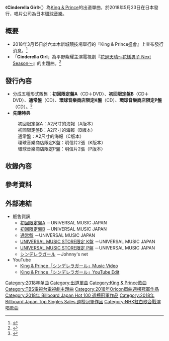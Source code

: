 {{Infobox Single
| Name = Cinderella Girl
| Artist = [[King_&_Prince|King & Prince]]
| Released = {{flagicon|JPN}}2018年5月23日<br/>{{flagicon|台湾}}2018年5月25日
| Genre = [[J-POP|J-POP]]
| Label = 環球音樂
| A-side = 
| B-side = 
| Format = [[單曲|單曲]]
| This single = [[Cinderella_Girl|Cinderella Girl]]<br/>（2018年）
| Next single = [[Memorial|Memorial]]<br/>（2018年）
| Chart position = * 週榜第1名（[[Oricon|Oricon]]）<ref>{{Cite web|title=King & Prince出道單曲首次出現在每日排名並獲得第一|url=https://www.oricon.co.jp/news/2112040/amp/|accessdate=2020-08-31|author=|date=2018-05-23|format=|publisher=Oricon|language=ja|archive-date=2018-06-25|archive-url=https://web.archive.org/web/20180625185658/https://www.oricon.co.jp/news/2112040/amp/|dead-url=no}}</ref><br/>
* 週榜第1名（[[日本告示牌|Billboard Japan Hot 100]]）
| Certification = * 三白金唱片（[[日本唱片協會|日本唱片協會]]）<ref>{{Cite web | url = https://thetv.jp/news/detail/1017404/ | title = ゴールドディスク認定、 認定年月:2018年7月 | publisher = 日本レコード協会 | accessdate = 2021-04-13 | language = ja | archive-date = 2021-04-27 | archive-url = https://web.archive.org/web/20210427201554/https://thetv.jp/news/detail/1017404/ }}</ref>
| Misc = {{External music video|Type=single|{{YouTube|Hx9iZZCrQeE|Cinderella Girl}}}}
| Cover = King & Prince - Cinderella Girl.jpg
| Caption = 初回限定盤A封面
}}
《'''Cinderella Girl'''》（{{lang-ja|シンデレラガール}}）為[[King_&_Prince|King & Prince]]的出道單曲，於2018年5月23日在日本發行，唱片公司為日本[[環球音樂_(日本)|環球音樂]]。

== 概要 ==

* 2018年3月15日於六本木新城競技場舉行的『King & Prince盛會』上宣布發行消息。<ref>{{Cite web|title=King & Prince出道歌曲「Cinderella Girl」，首次在1000名粉絲面前表演|url=https://natalie.mu/music/news/273650|accessdate=2020-08-31|author=|date=2018-03-15|format=|publisher=ナタリー|language=ja|dead-url=no|archive-date=2020-06-18|archive-url=https://web.archive.org/web/20200618172612/https://natalie.mu/music/news/273650}}</ref>
*「'''Cinderella Girl'''」為平野紫耀主演電視劇『[[花過天晴～花樣男子_Next_Season～|花過天晴～花樣男子 Next Season～]]』的主題曲。<ref>{{Cite web|title=出道歌曲「Cinderella Girl」決定為TBS電視劇「花過天晴～花樣男子 Next Season～」的主題曲|url=https://www.universal-music.co.jp/king-and-prince/news/2018-03-21/|accessdate=2020-08-31|author=|date=2018-03-21|format=|publisher=UNIVERSAL MUSIC JAPAN|language=ja|dead-url=no|archive-date=2019-07-08|archive-url=https://web.archive.org/web/20190708121639/https://www.universal-music.co.jp/king-and-prince/news/2018-03-21/}}</ref>

== 發行內容 ==

* 分成五種形式販售：'''初回限定盤A'''（CD＋DVD）、'''初回限定盤B'''（CD＋DVD）、'''通常盤'''（CD）、'''環球音樂商店限定K盤'''（CD）、'''環球音樂商店限定P盤'''（CD）。<ref>{{Cite web|title=King＆Prince出道單曲增加兩種規格，特典是明信片|url=https://natalie.mu/music/news/280732|accessdate=2020-08-31|author=|date=2018-05-02|format=|publisher=ナタリー|language=ja|archive-url=https://web.archive.org/web/20180612141233/https://natalie.mu/music/news/280732|archive-date=2018-06-12|dead-url=no}}</ref>
* '''先購特典'''
: 初回限定盤A：A2尺寸的海報（A版本）
: 初回限定盤B：A2尺寸的海報（B版本）
: 通常盤：A2尺寸的海報（C版本）
: 環球音樂商店限定K盤：明信片2張（K版本）
: 環球音樂商店限定P盤：明信片2張（P版本）

== 收錄內容 ==
{{Tracklist|headline=CD|title1='''シンデレラガール'''<br/><small>（Cinderella Girl）|title2='''Funk it up'''|title3='''YOU, WANTED!'''|arranger1=<small>船山基紀|arranger2=<small>CHOKKAKU|arranger3=<small>Tommy Clint、ha-j|lyrics1=<small>河田総一郎|lyrics2=<small>Komei Kobayashi|lyrics3=<small>RUCCA|music1=<small>河田総一郎、佐々木望|music2=<small>Susumu Kawaguchi、Fredrik"Figge"Bostrom|music3=<small>Tommy Clint、Christofer Erixon|longnote3=收錄於「通常盤」}}{{Tracklist|headline=DVD|title1='''「Cinderella Girl」MV'''|title2='''「Cinderella Girl」MV製作花絮'''|longnote1=收錄於「初回限定盤A」|longnote2=收錄於「初回限定盤B」|title_width=50%}}

== 參考資料 ==
<references />

== 外部連結 ==

* 販售資訊
** [https://www.universal-music.co.jp/king-and-prince/products/upcj-9001/ 初回限定盤A] {{Wayback|url=https://www.universal-music.co.jp/king-and-prince/products/upcj-9001/ |date=20210316155101 }}－UNIVERSAL MUSIC JAPAN
** [https://www.universal-music.co.jp/king-and-prince/products/upcj-9002/ 初回限定盤B] {{Wayback|url=https://www.universal-music.co.jp/king-and-prince/products/upcj-9002/ |date=20210316150019 }}－UNIVERSAL MUSIC JAPAN
** [https://www.universal-music.co.jp/king-and-prince/products/upcj-5001/ 通常盤] {{Wayback|url=https://www.universal-music.co.jp/king-and-prince/products/upcj-5001/ |date=20201103103831 }}－UNIVERSAL MUSIC JAPAN
** [https://www.universal-music.co.jp/king-and-prince/products/pdcj-5101/ UNIVERSAL MUSIC STORE限定 K盤] {{Wayback|url=https://www.universal-music.co.jp/king-and-prince/products/pdcj-5101/ |date=20210316151305 }}－UNIVERSAL MUSIC JAPAN
** [https://www.universal-music.co.jp/king-and-prince/products/pdcj-5102/ UNIVERSAL MUSIC STORE限定 P盤] {{Wayback|url=https://www.universal-music.co.jp/king-and-prince/products/pdcj-5102/ |date=20210316144635 }}－UNIVERSAL MUSIC JAPAN
** [https://www.johnnys-net.jp/page?id=discoDetail&artist=41&data=2037 シンデレラガール] {{Wayback|url=https://www.johnnys-net.jp/page?id=discoDetail&artist=41&data=2037 |date=20191211185819 }}－Johnny's net
*YouTube
** [https://www.youtube.com/watch?v=j9dHcSlVL4c King & Prince「シンデレラガール」Music Video] {{Wayback|url=https://www.youtube.com/watch?v=j9dHcSlVL4c |date=20200409085502 }}
**[https://www.youtube.com/watch?v=Hx9iZZCrQeE King & Prince「シンデレラガール」YouTube Edit] {{Wayback|url=https://www.youtube.com/watch?v=Hx9iZZCrQeE |date=20210524171107 }}

{{King & Prince}}
{{Oricon單曲週榜冠軍 (2018年)|2018年6月4日，共1週}}
{{Billboard JAPAN Hot 100 週榜冠軍 (2018年)|2018年6月4日，共1週}}
{{Billboard JAPAN Top Singles Sales 週榜冠軍 (2018年)|2018年6月4日，共1週}}
[[Category:2018年单曲|Category:2018年单曲]]
[[Category:出道單曲|Category:出道單曲]]
[[Category:King_&_Prince歌曲|Category:King & Prince歌曲]]
[[Category:TBS電視台電視劇主題曲|Category:TBS電視台電視劇主題曲]]
[[Category:2018年Oricon單曲週榜冠軍作品|Category:2018年Oricon單曲週榜冠軍作品]]
[[Category:2018年_Billboard_Japan_Hot_100_週榜冠軍作品|Category:2018年 Billboard Japan Hot 100 週榜冠軍作品]]
[[Category:2018年_Billboard_Japan_Top_Singles_Sales_週榜冠軍作品|Category:2018年 Billboard Japan Top Singles Sales 週榜冠軍作品]]
[[Category:NHK紅白歌合戰演唱歌曲|Category:NHK紅白歌合戰演唱歌曲]]